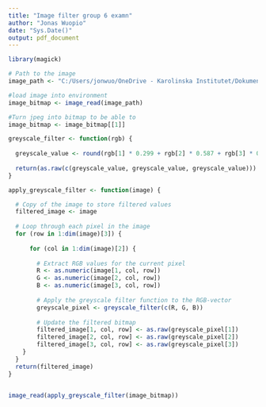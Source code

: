 ```yaml
---
title: "Image filter group 6 examn"
author: "Jonas Wuopio"
date: "Sys.Date()"
output: pdf_document
---
```



```r

library(magick)

# Path to the image
image_path <- "C:/Users/jonwuo/OneDrive - Karolinska Institutet/Dokument/Forskning/Kurser/Inermediate R/Group exam/Testimage.jpg"

#load image into environment
image_bitmap <- image_read(image_path)

#Turn jpeg into bitmap to be able to
image_bitmap <- image_bitmap[[1]]

```

```r

greyscale_filter <- function(rgb) {
  
  greyscale_value <- round(rgb[1] * 0.299 + rgb[2] * 0.587 + rgb[3] * 0.114)
  
  return(as.raw(c(greyscale_value, greyscale_value, greyscale_value)))
}


```

```r

apply_greyscale_filter <- function(image) {

  # Copy of the image to store filtered values
  filtered_image <- image
  
  # Loop through each pixel in the image
  for (row in 1:dim(image)[3]) {
    
      for (col in 1:dim(image)[2]) {
      
        # Extract RGB values for the current pixel
        R <- as.numeric(image[1, col, row])
        G <- as.numeric(image[2, col, row])
        B <- as.numeric(image[3, col, row])
      
        # Apply the greyscale filter function to the RGB-vector
        greyscale_pixel <- greyscale_filter(c(R, G, B))
      
        # Update the filtered bitmap
        filtered_image[1, col, row] <- as.raw(greyscale_pixel[1])
        filtered_image[2, col, row] <- as.raw(greyscale_pixel[2])
        filtered_image[3, col, row] <- as.raw(greyscale_pixel[3])
    }
  }
  return(filtered_image)
}
  
```

```r

image_read(apply_greyscale_filter(image_bitmap))


```

